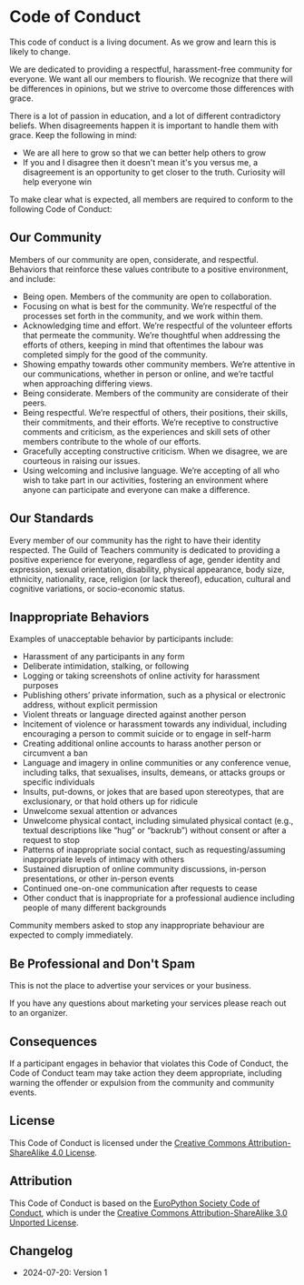 # Code of Conduct

This code of conduct is a living document. As we grow and learn this is likely to change. 

We are dedicated to providing a respectful, harassment-free community for everyone. We want all our members to flourish. We recognize that there will be differences in opinions, but we strive to overcome those differences with grace. 

There is a lot of passion in education, and a lot of different contradictory beliefs. When disagreements happen it is important to handle them with grace. Keep the following in mind:

- We are all here to grow so that we can better help others to grow
- If you and I disagree then it doesn't mean it's you versus me, a disagreement is an opportunity to get closer to the truth. Curiosity will help everyone win

To make clear what is expected, all members are required to conform to the following Code of Conduct:

## Our Community 

Members of our community are open, considerate, and respectful. Behaviors that reinforce these values contribute to a positive environment, and include:

- Being open. Members of the community are open to collaboration.
- Focusing on what is best for the community. We’re respectful of the processes set forth in the community, and we work within them.
- Acknowledging time and effort. We’re respectful of the volunteer efforts that permeate the community. We’re thoughtful when addressing the efforts of others, keeping in mind that oftentimes the labour was completed simply for the good of the community.
- Showing empathy towards other community members. We’re attentive in our communications, whether in person or online, and we’re tactful when approaching differing views.
- Being considerate. Members of the community are considerate of their peers.
- Being respectful. We’re respectful of others, their positions, their skills, their commitments, and their efforts. We’re receptive to constructive comments and criticism, as the experiences and skill sets of other members contribute to the whole of our efforts.
- Gracefully accepting constructive criticism. When we disagree, we are courteous in raising our issues.
- Using welcoming and inclusive language. We’re accepting of all who wish to take part in our activities, fostering an environment where anyone can participate and everyone can make a difference.

## Our Standards 

Every member of our community has the right to have their identity respected. The Guild of Teachers community is dedicated to providing a positive experience for everyone, regardless of age, gender identity and expression, sexual orientation, disability, physical appearance, body size, ethnicity, nationality, race, religion (or lack thereof), education, cultural and cognitive variations, or socio-economic status.

## Inappropriate Behaviors

Examples of unacceptable behavior by participants include:

- Harassment of any participants in any form
- Deliberate intimidation, stalking, or following
- Logging or taking screenshots of online activity for harassment purposes
- Publishing others’ private information, such as a physical or electronic address, without explicit permission
- Violent threats or language directed against another person
- Incitement of violence or harassment towards any individual, including encouraging a person to commit suicide or to engage in self-harm
- Creating additional online accounts to harass another person or circumvent a ban
- Language and imagery in online communities or any conference venue, including talks, that sexualises, insults, demeans, or attacks groups or specific individuals
- Insults, put-downs, or jokes that are based upon stereotypes, that are exclusionary, or that hold others up for ridicule
- Unwelcome sexual attention or advances
- Unwelcome physical contact, including simulated physical contact (e.g., textual descriptions like “hug” or “backrub”) without consent or after a request to stop
- Patterns of inappropriate social contact, such as requesting/assuming inappropriate levels of intimacy with others
- Sustained disruption of online community discussions, in-person presentations, or other in-person events
- Continued one-on-one communication after requests to cease
- Other conduct that is inappropriate for a professional audience including people of many different backgrounds

Community members asked to stop any inappropriate behaviour are expected to comply immediately.

## Be Professional and Don't Spam

This is not the place to advertise your services or your business. 

If you have any questions about marketing your services please reach out to an organizer. 

## Consequences 

If a participant engages in behavior that violates this Code of Conduct, the Code of Conduct team may take action they deem appropriate, including warning the offender or expulsion from the community and community events.

## License

This Code of Conduct is licensed under the [Creative Commons Attribution-ShareAlike 4.0 License](https://creativecommons.org/licenses/by-sa/4.0/deed.en).

## Attribution 

This Code of Conduct is based on the [EuroPython Society Code of Conduct](https://www.europython-society.org/coc/), which is under the [Creative Commons Attribution-ShareAlike 3.0 Unported License](https://creativecommons.org/licenses/by-sa/3.0/).

## Changelog 

- 2024-07-20: Version 1

